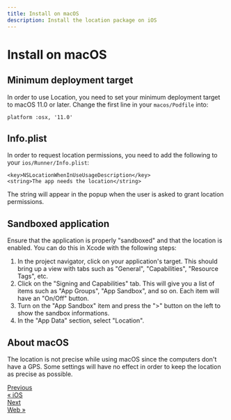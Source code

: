 ```yaml
---
title: Install on macOS
description: Install the location package on iOS
---
```


# Install on macOS

## Minimum deployment target

In order to use Location, you need to set your minimum deployment target to macOS 11.0 or later.
Change the first line in your `macos/Podfile` into:

```
platform :osx, '11.0'
```

## Info.plist

In order to request location permissions, you need to add the following to your `ios/Runner/Info.plist`:

```
<key>NSLocationWhenInUseUsageDescription</key>
<string>The app needs the location</string>
```

The string will appear in the popup when the user is asked to grant location permissions.

## Sandboxed application

Ensure that the application is properly "sandboxed" and that the location is enabled. You can do this in Xcode with the following steps:

1. In the project navigator, click on your application's target. This should bring up a view with tabs such as "General", "Capabilities", "Resource Tags", etc.
2. Click on the "Signing and Capabilities" tab. This will give you a list of items such as "App Groups", "App Sandbox", and so on. Each item will have an "On/Off" button.
3. Turn on the "App Sandbox" item and press the ">" button on the left to show the sandbox informations.
4. In the "App Data" section, select "Location".

## About macOS

The location is not precise while using macOS since the computers don't have a GPS.
Some settings will have no effect in order to keep the location as precise as possible.

<nav
  aria-label="Docs pages navigation"
  style={{ display: "flex", justifyContent: "space-between", marginTop: "3rem" }}
>
  <a
    href="/Lyokone/flutterlocation/installation/ios"
    style={{
      border: "1px solid #ccd0d5",
      borderRadius: "0.4rem",
      display: "block",
      height: "100%",
      lineHeight: "1.25",
      padding: "1rem",
      transition: "border-color 200ms cubic-bezier(0.08,0.52,0.52,1)",
              textDecoration: "none",
    }}
  >
    <div 
    style={{
        color: "#525860",
        fontSize: "0.875rem",
    }}>Previous</div>
     <div 
    style={{
        color: "var(--theme-color)",
    }}>« iOS</div>

  </a>
  <a
    href="/Lyokone/flutterlocation/installation/web"
    style={{
      border: "1px solid #ccd0d5",
      borderRadius: "0.4rem",
      display: "block",
      height: "100%",
      lineHeight: "1.25",
      padding: "1rem",
      transition: "border-color 200ms cubic-bezier(0.08,0.52,0.52,1)",
      textDecoration: "none",
      textAlign: "end",
    }}
>
    <div  style={{
        color: "#525860",
        fontSize: "0.875rem",
    }}>Next</div>
    <div  style={{
        color: "var(--theme-color)",
    }}>Web »</div>

  </a>
</nav>
